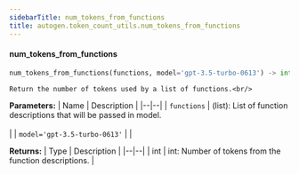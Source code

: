 ```yaml
---
sidebarTitle: num_tokens_from_functions
title: autogen.token_count_utils.num_tokens_from_functions
---
```


<code class="doc-symbol doc-symbol-heading doc-symbol-function"></code>
#### num_tokens_from_functions

```python
num_tokens_from_functions(functions, model='gpt-3.5-turbo-0613') -> int
```

    Return the number of tokens used by a list of functions.<br/>

<b>Parameters:</b>
| Name | Description |
|--|--|
| `functions` | (list): List of function descriptions that will be passed in model.<br/><br/> |
| `model='gpt-3.5-turbo-0613'` |  |

<b>Returns:</b>
| Type | Description |
|--|--|
| int | int: Number of tokens from the function descriptions. |

<br />